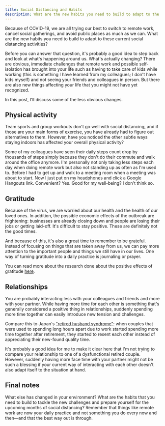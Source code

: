 ```yaml
---
title: Social Distancing and Habits
description: What are the new habits you need to build to adapt to the social distancing activities caused by COVID-19?
---
```


Because of COVID-19, we are all trying our best to switch to remote work, cancel social gatherings, and avoid public places as much as we can. What are the new habits you need to build to adapt to these current social distancing activities?

Before you can answer that question, it's probably a good idea to step back and look at what's happening around us. What's actually changing? There are obvious, immediate challenges that remote work and possible self-isolation has brought into your life such as having to take care of kids while working (this is something I have learned from my colleagues; I don't have kids myself) and not seeing your friends and colleagues in person. But there are also new things affecting your life that you might not have yet recognized.

In this post, I'll discuss some of the less obvious changes.

## Physical activity

Team sports and group workouts don't go well with social distancing, and if those are your main forms of exercise, you have already had to figure out alternatives to them. However, have you noticed the other subtle ways staying indoors has affected your overall physical activity?

Some of my colleagues have seen their daily steps count drop by thousands of steps simply because they don't do their commute and walk around the office anymore. I'm personally not only taking less steps each day when doing remote work but also not standing up as often as I'm used to. Before I had to get up and walk to a meeting room when a meeting was about to start. Now I just put on my headphones and click a Google Hangouts link. Convenient? Yes. Good for my well-being? I don't think so.

## Gratitude

Because of the virus, we are worried about our health and the health of our loved ones. In addition, the possible economic effects of the outbreak are frightening: businesses are already closing down and people are losing their jobs or getting laid-off. It's difficult to stay positive. These are definitely not the good times.

And because of this, it's also a great time to remember to be grateful. Instead of focusing on things that are taken away from us, we can pay more attention to the important people and things we still have in our lives. One way of turning gratitude into a daily practice is journaling or prayer.

You can read more about the research done about the positive effects of gratitude [here](https://greatergood.berkeley.edu/article/item/how_gratitude_changes_you_and_your_brain).

## Relationships

You are probably interacting less with your colleagues and friends and more with your partner. While having more time for each other is something that's generally considered a positive thing in relationships, suddenly spending more time together can easily introduce new tension and challenges.

Compare this to Japan's ["retired husband syndrome"](https://en.wikipedia.org/wiki/Retired_husband_syndrome): when couples that were used to spending long hours apart due to work started spending more time together after retirement, they started to resent each other instead of appreciating their new-found quality time.

It's probably a good idea for me to make it clear here that I'm not trying to compare your relationship to one of a dysfunctional retired couple. However, suddenly having more face time with your partner might not be such a blessing if your current way of interacting with each other doesn't also adapt itself to the situation at hand.

## Final notes

What else has changed in your environment? What are the habits that you need to build to tackle the new challenges and prepare yourself for the upcoming months of social distancing? Remember that things like remote work are now your daily practice and not something you do every now and then—and that the best way out is through.
